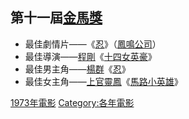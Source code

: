 {{YearTopicTOC|1973|电影}}
== 第十一屆[[金馬獎|金馬獎]] ==
*最佳劇情片——《[[忍|忍]]》（[[鳳鳴公司|鳳鳴公司]]）
*最佳導演——[[程剛|程剛]]《[[十四女英豪|十四女英豪]]》
*最佳男主角——[[楊群_(演員)|楊群]]《[[忍|忍]]》
*最佳女主角——[[上官靈鳳|上官靈鳳]]《[[馬路小英雄|馬路小英雄]]》

[[Category:1973年電影|]]
[[Category:各年電影|Category:各年電影]]